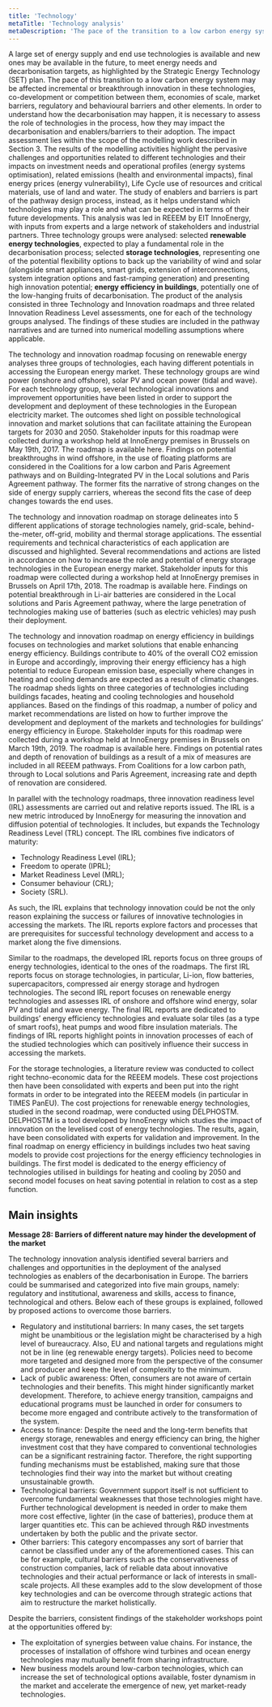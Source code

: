 ```yaml
---
title: 'Technology'
metaTitle: 'Technology analysis'
metaDescription: 'The pace of the transition to a low carbon energy system may be affected incremental or breakthrough innovation in a number of energy technologies, co-development or competition between them, economies of scale, market barriers, regulatory and behavioural barriers and other elements.'
---
```


A large set of energy supply and end use technologies is available and new ones may be available in the future, to meet energy needs and decarbonisation targets, as highlighted by the Strategic Energy Technology (SET) plan. The pace of this transition to a low carbon energy system may be affected incremental or breakthrough innovation in these technologies, co-development or competition between them, economies of scale, market barriers, regulatory and behavioural barriers and other elements. In order to understand how the decarbonisation may happen, it is necessary to assess the role of technologies in the process, how they may impact the decarbonisation and enablers/barriers to their adoption. The impact assessment lies within the scope of the modelling work described in Section 3. The results of the modelling activities highlight the pervasive challenges and opportunities related to different technologies and their impacts on investment needs and operational profiles (energy systems optimisation), related emissions (health and environmental impacts), final energy prices (energy vulnerability), Life Cycle use of resources and critical materials, use of land and water. The study of enablers and barriers is part of the pathway design process, instead, as it helps understand which technologies may play a role and what can be expected in terms of their future developments. This analysis was led in REEEM by EIT InnoEnergy, with inputs from experts and a large network of stakeholders and industrial partners. Three technology groups were analysed: selected **renewable energy technologies**, expected to play a fundamental role in the decarbonisation process; selected **storage technologies**, representing one of the potential flexibility options to back up the variability of wind and solar (alongside smart appliances, smart grids, extension of interconnections, system integration options and fast-ramping generation) and presenting high innovation potential; **energy efficiency in buildings**, potentially one of the low-hanging fruits of decarbonisation. The product of the analysis consisted in three Technology and Innovation roadmaps and three related Innovation Readiness Level assessments, one for each of the technology groups analysed. The findings of these studies are included in the pathway narratives and are turned into numerical modelling assumptions where applicable. 

The technology and innovation roadmap focusing on renewable energy analyses three groups of technologies, each having different potentials in accessing the European energy market. These technology groups are wind power (onshore and offshore), solar PV and ocean power (tidal and wave). For each technology group, several technological innovations and improvement opportunities have been listed in order to support the development and deployment of these technologies in the European electricity market. The outcomes shed light on possible technological innovation and market solutions that can facilitate attaining the European targets for 2030 and 2050. Stakeholder inputs for this roadmap were collected during a workshop held at InnoEnergy premises in Brussels on May 19th, 2017. The roadmap is available here. Findings on potential breakthroughs in wind offshore, in the use of floating platforms are considered in the Coalitions for a low carbon and Paris Agreement pathways and on Building-Integrated PV in the Local solutions and Paris Agreement pathway. The former fits the narrative of strong changes on the side of energy supply carriers, whereas the second fits the case of deep changes towards the end uses.

The technology and innovation roadmap on storage delineates into 5 different applications of storage technologies namely, grid-scale, behind-the-meter, off-grid, mobility and thermal storage applications. The essential requirements and technical characteristics of each application are discussed and highlighted. Several recommendations and actions are listed in accordance on how to increase the role and potential of energy storage technologies in the European energy market. Stakeholder inputs for this roadmap were collected during a workshop held at InnoEnergy premises in Brussels on April 17th, 2018. The roadmap is available here. Findings on potential breakthrough in Li-air batteries are considered in the Local solutions and Paris Agreement pathway, where the large penetration of technologies making use of batteries (such as electric vehicles) may push their deployment.

The technology and innovation roadmap on energy efficiency in buildings focuses on technologies and market solutions that enable enhancing energy efficiency. Buildings contribute to 40% of the overall CO2 emission in Europe and accordingly, improving their energy efficiency has a high potential to reduce European emission base, especially where changes in heating and cooling demands are expected as a result of climatic changes. The roadmap sheds lights on three categories of technologies including buildings facades, heating and cooling technologies and household appliances. Based on the findings of this roadmap, a number of policy and market recommendations are listed on how to further improve the development and deployment of the markets and technologies for buildings’ energy efficiency in Europe. Stakeholder inputs for this roadmap were collected during a workshop held at InnoEnergy premises in Brussels on March 19th, 2019. The roadmap is available here. Findings on potential rates and depth of renovation of buildings as a result of a mix of measures are included in all REEEM pathways. From Coalitions for a low carbon path, through to Local solutions and Paris Agreement, increasing rate and depth of renovation are considered.

In parallel with the technology roadmaps, three innovation readiness level (IRL) assessments are carried out and relative reports issued. The IRL is a new metric introduced by InnoEnergy for measuring the innovation and diffusion potential of technologies. It includes, but expands the Technology Readiness Level (TRL) concept. The IRL combines five indicators of maturity:

*	Technology Readiness Level (IRL);
*	Freedom to operate (IPRL);
*	Market Readiness Level (MRL);
*	Consumer behaviour (CRL);
*	Society (SRL).

As such, the IRL explains that technology innovation could be not the only reason explaining the success or failures of innovative technologies in accessing the markets. The IRL reports explore factors and processes that are prerequisites for successful technology development and access to a market along the five dimensions. 

Similar to the roadmaps, the developed IRL reports focus on three groups of energy technologies, identical to the ones of the roadmaps. The first IRL reports focus on storage technologies, in particular, Li-ion, flow batteries, supercapacitors, compressed air energy storage and hydrogen technologies. The second IRL report focuses on renewable energy technologies and assesses IRL of onshore and offshore wind energy, solar PV and tidal and wave energy. The final IRL reports are dedicated to buildings’ energy efficiency technologies and evaluate solar tiles (as a type of smart roofs), heat pumps and wood fibre insulation materials. The findings of IRL reports highlight points in innovation processes of each of the studied technologies which can positively influence their success in accessing the markets. 

For the storage technologies, a literature review was conducted to collect right techno-economic data for the REEEM models. These cost projections then have been consolidated with experts and been put into the right formats in order to be integrated into the REEEM models (in particular in TIMES PanEU). The cost projections for renewable energy technologies, studied in the second roadmap, were conducted using DELPHOSTM. DELPHOSTM is a tool developed by InnoEnergy which studies the impact of innovation on the levelised cost of energy technologies. The results, again, have been consolidated with experts for validation and improvement. In the final roadmap on energy efficiency in buildings includes two heat saving models to provide cost projections for the energy efficiency technologies in buildings. The first model is dedicated to the energy efficiency of technologies utilised in buildings for heating and cooling by 2050 and second model focuses on heat saving potential in relation to cost as a step function. 

## Main insights

**Message 28: Barriers of different nature may hinder the development of the market**

The technology innovation analysis identified several barriers and challenges and opportunities in the deployment of the analysed technologies as enablers of the decarbonisation in Europe. The barriers could be summarised and categorized into five main groups, namely: regulatory and institutional, awareness and skills, access to finance, technological and others. Below each of these groups is explained, followed by proposed actions to overcome those barriers.

*	Regulatory and institutional barriers: In many cases, the set targets might be unambitious or the legislation might be characterised by a high level of bureaucracy. Also, EU and national targets and regulations might not be in line (eg renewable energy targets). Policies need to become more targeted and designed more from the perspective of the consumer and producer and keep the level of complexity to the minimum.
*	Lack of public awareness: Often, consumers are not aware of certain technologies and their benefits. This might hinder significantly market development. Therefore, to achieve energy transition, campaigns and educational programs must be launched in order for consumers to become more engaged and contribute actively to the transformation of the system.
*	Access to finance: Despite the need and the long-term benefits that energy storage, renewables and energy efficiency can bring, the higher investment cost that they have compared to conventional technologies can be a significant restraining factor. Therefore, the right supporting funding mechanisms must be established, making sure that those technologies find their way into the market but without creating unsustainable growth.
*	Technological barriers: Government support itself is not sufficient to overcome fundamental weaknesses that those technologies might have. Further technological development is needed in order to make them more cost effective, lighter (in the case of batteries), produce them at larger quantities etc. This can be achieved through R&D investments undertaken by both the public and the private sector.
*	Other barriers: This category encompasses any sort of barrier that cannot be classified under any of the aforementioned cases. This can be for example, cultural barriers such as the conservativeness of construction companies, lack of reliable data about innovative technologies and their actual performance or lack of interests in small-scale projects. All these examples add to the slow development of those key technologies and can be overcome through strategic actions that aim to restructure the market holistically.

Despite the barriers, consistent findings of the stakeholder workshops point at the opportunities offered by:

*	The exploitation of synergies between value chains. For instance, the processes of installation of offshore wind turbines and ocean energy technologies may mutually benefit from sharing infrastructure.
*	New business models around low-carbon technologies, which can increase the set of technological options available, foster dynamism in the market and accelerate the emergence of new, yet market-ready technologies.